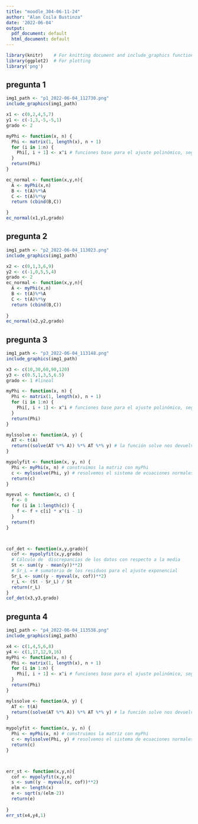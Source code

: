 ```yaml
---
title: "moodle_304-06-11-24"
author: "Alan Coila Bustinza"
date: '2022-06-04'
output:
  pdf_document: default
  html_document: default
---
```

```r
library(knitr)    # For knitting document and include_graphics function
library(ggplot2)  # For plotting
library('png') 
```


## pregunta 1

```r
img1_path <- "p1_2022-06-04_112730.png"
include_graphics(img1_path)
```
```r
x1 <- c(0,2,4,5,7)
y1 <- c(-1,3,-5,-5,1)
grado <- 2

myPhi <- function(x, n) {
  Phi <- matrix(1, length(x), n + 1)
  for (i in 1:n) {
    Phi[, i + 1] <- x^i # funciones base para el ajuste polinómico, segun el grado
  }
  return(Phi)
}

ec_normal <- function(x,y,n){
  A <- myPhi(x,n)
  B <- t(A)%*%A
  C <- t(A)%*%y
  return (cbind(B,C))

}
ec_normal(x1,y1,grado)
```



## pregunta 2

```r
img1_path <- "p2_2022-06-04_113023.png"
include_graphics(img1_path)
```
```r
x2 <- c(0,1,3,6,9)
y2 <- c(-1,0,5,5,4)
grado <- 2
ec_normal <- function(x,y,n){
  A <- myPhi(x,n)
  B <- t(A)%*%A
  C <- t(A)%*%y
  return (cbind(B,C))
  
}
ec_normal(x2,y2,grado)

```


## pregunta 3
```r
img1_path <- "p3_2022-06-04_113148.png"
include_graphics(img1_path)
```

```r
x3 <- c(10,30,60,90,120)
y3 <- c(0.5,1,3,5,6.5)
grado <- 1 #lineal

myPhi <- function(x, n) {
  Phi <- matrix(1, length(x), n + 1)
  for (i in 1:n) {
    Phi[, i + 1] <- x^i # funciones base para el ajuste polinómico, segun el grado
  }
  return(Phi)
}

mylssolve <- function(A, y) {
  AT <- t(A) 
  return((solve(AT %*% A)) %*% AT %*% y) # la función solve nos devuelve la inversa de la matriz
}

mypolyfit <- function(x, y, n) {
  Phi <- myPhi(x, n) # construimos la matriz con myPhi
  c <- mylssolve(Phi, y) # resolvemos el sistema de ecuaciones normales con la función mylssolve
  return(c)
}

myeval <- function(x, c) {
  f <- 0
  for (i in 1:length(c)) {
    f <- f + c[i] * x^(i - 1) 
  }
  return(f)
}



cof_det <- function(x,y,grado){
  cof <- mypolyfit(x,y,grado)
  # Cálculo de  discrepancias de los datos con respecto a la media
  St <- sum((y - mean(y))**2)
  # Sr_L = # sumatorio de los residuos para el ajuste exponencial
  Sr_L <- sum((y - myeval(x, cof))**2)
  r_L <- (St - Sr_L) / St
  return(r_L)
}
cof_det(x3,y3,grado)
```

## pregunta 4

```r
img1_path <- "p4_2022-06-04_113538.png"
include_graphics(img1_path)
```

```r
x4 <- c(1,4,5,6,8)
y4 <- c(1,17,12,9,16)
myPhi <- function(x, n) {
  Phi <- matrix(1, length(x), n + 1)
  for (i in 1:n) {
    Phi[, i + 1] <- x^i # funciones base para el ajuste polinómico, segun el grado
  }
  return(Phi)
}

mylssolve <- function(A, y) {
  AT <- t(A) 
  return((solve(AT %*% A)) %*% AT %*% y) # la función solve nos devuelve la inversa de la matriz
}

mypolyfit <- function(x, y, n) {
  Phi <- myPhi(x, n) # construimos la matriz con myPhi
  c <- mylssolve(Phi, y) # resolvemos el sistema de ecuaciones normales con la función mylssolve
  return(c)
}



err_st <- function(x,y,n){
  cof <- mypolyfit(x,y,n)
  s <- sum((y - myeval(x, cof))**2)
  elm <- length(x)
  e <- sqrt(s/(elm-2))
  return(e)
  
}
err_st(x4,y4,1)

```